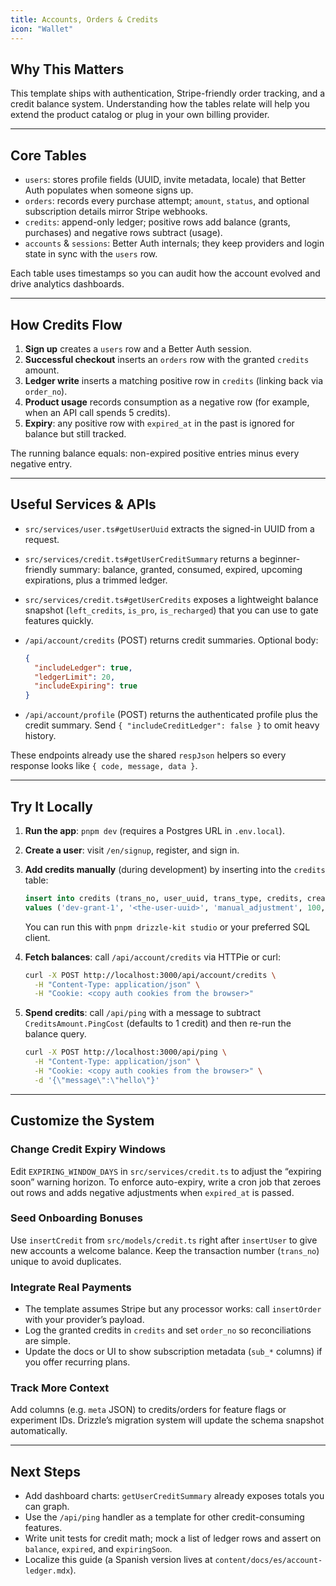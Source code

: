 ```yaml
---
title: Accounts, Orders & Credits
icon: "Wallet"
---
```


## Why This Matters

This template ships with authentication, Stripe-friendly order tracking, and a credit balance system. Understanding how the tables relate will help you extend the product catalog or plug in your own billing provider.

---

## Core Tables

- `users`: stores profile fields (UUID, invite metadata, locale) that Better Auth populates when someone signs up.
- `orders`: records every purchase attempt; `amount`, `status`, and optional subscription details mirror Stripe webhooks.
- `credits`: append-only ledger; positive rows add balance (grants, purchases) and negative rows subtract (usage).
- `accounts` & `sessions`: Better Auth internals; they keep providers and login state in sync with the `users` row.

Each table uses timestamps so you can audit how the account evolved and drive analytics dashboards.

---

## How Credits Flow

1. **Sign up** creates a `users` row and a Better Auth session.
2. **Successful checkout** inserts an `orders` row with the granted `credits` amount.
3. **Ledger write** inserts a matching positive row in `credits` (linking back via `order_no`).
4. **Product usage** records consumption as a negative row (for example, when an API call spends 5 credits).
5. **Expiry**: any positive row with `expired_at` in the past is ignored for balance but still tracked.

The running balance equals: non-expired positive entries minus every negative entry.

---

## Useful Services & APIs

- `src/services/user.ts#getUserUuid` extracts the signed-in UUID from a request.
- `src/services/credit.ts#getUserCreditSummary` returns a beginner-friendly summary: balance, granted, consumed, expired, upcoming expirations, plus a trimmed ledger.
- `src/services/credit.ts#getUserCredits` exposes a lightweight balance snapshot (`left_credits`, `is_pro`, `is_recharged`) that you can use to gate features quickly.
- `/api/account/credits` (POST) returns credit summaries. Optional body:

  ```json
  {
    "includeLedger": true,
    "ledgerLimit": 20,
    "includeExpiring": true
  }
  ```

- `/api/account/profile` (POST) returns the authenticated profile plus the credit summary. Send `{ "includeCreditLedger": false }` to omit heavy history.

These endpoints already use the shared `respJson` helpers so every response looks like `{ code, message, data }`.

---

## Try It Locally

1. **Run the app**: `pnpm dev` (requires a Postgres URL in `.env.local`).
2. **Create a user**: visit `/en/signup`, register, and sign in.
3. **Add credits manually** (during development) by inserting into the `credits` table:

   ```sql
   insert into credits (trans_no, user_uuid, trans_type, credits, created_at)
   values ('dev-grant-1', '<the-user-uuid>', 'manual_adjustment', 100, now());
   ```

   You can run this with `pnpm drizzle-kit studio` or your preferred SQL client.
4. **Fetch balances**: call `/api/account/credits` via HTTPie or curl:

   ```bash
   curl -X POST http://localhost:3000/api/account/credits \
     -H "Content-Type: application/json" \
     -H "Cookie: <copy auth cookies from the browser>"
   ```

5. **Spend credits**: call `/api/ping` with a message to subtract `CreditsAmount.PingCost` (defaults to 1 credit) and then re-run the balance query.

   ```bash
   curl -X POST http://localhost:3000/api/ping \
     -H "Content-Type: application/json" \
     -H "Cookie: <copy auth cookies from the browser>" \
     -d '{\"message\":\"hello\"}'
   ```

---

## Customize the System

### Change Credit Expiry Windows

Edit `EXPIRING_WINDOW_DAYS` in `src/services/credit.ts` to adjust the “expiring soon” warning horizon. To enforce auto-expiry, write a cron job that zeroes out rows and adds negative adjustments when `expired_at` is passed.

### Seed Onboarding Bonuses

Use `insertCredit` from `src/models/credit.ts` right after `insertUser` to give new accounts a welcome balance. Keep the transaction number (`trans_no`) unique to avoid duplicates.

### Integrate Real Payments

- The template assumes Stripe but any processor works: call `insertOrder` with your provider’s payload.
- Log the granted credits in `credits` and set `order_no` so reconciliations are simple.
- Update the docs or UI to show subscription metadata (`sub_*` columns) if you offer recurring plans.

### Track More Context

Add columns (e.g. `meta` JSON) to credits/orders for feature flags or experiment IDs. Drizzle’s migration system will update the schema snapshot automatically.

---

## Next Steps

- Add dashboard charts: `getUserCreditSummary` already exposes totals you can graph.
- Use the `/api/ping` handler as a template for other credit-consuming features.
- Write unit tests for credit math; mock a list of ledger rows and assert on `balance`, `expired`, and `expiringSoon`.
- Localize this guide (a Spanish version lives at `content/docs/es/account-ledger.mdx`).
